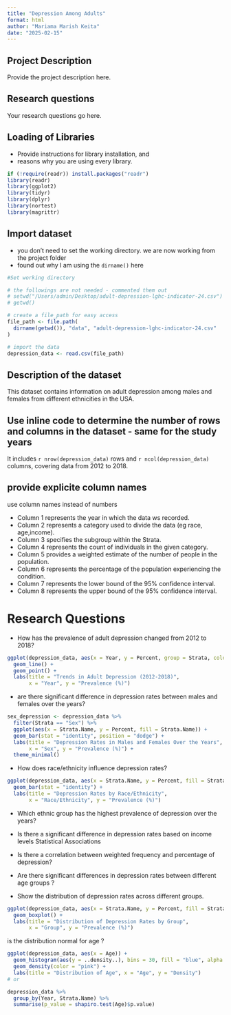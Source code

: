 ```yaml
---
title: "Depression Among Adults"
format: html
author: "Mariama Marish Keita"
date: "2025-02-15"
---
```


## Project Description

Provide the project description here.

## Research questions

Your research questions go here.

## Loading of Libraries 

* Provide instructions for library installation, and
* reasons why you are using every library.

```r
if (!require(readr)) install.packages("readr")
library(readr)
library(ggplot2)
library(tidyr)
library(dplyr)
library(nortest)
library(magrittr)
```

## Import dataset

* you don't need to set the working directory. we are now working from the project folder
* found out why I am using the `dirname()` here

```r
#Set working directory

# the followings are not needed - commented them out
# setwd("/Users/admin/Desktop/adult-depression-lghc-indicator-24.csv")
# getwd()

# create a file_path for easy access
file_path <- file.path(
  dirname(getwd()), "data", "adult-depression-lghc-indicator-24.csv"
)

# import the data
depression_data <- read.csv(file_path)
```

## Description of the dataset 

This dataset contains information on adult depression among males and females from different ethnicities in the USA.

::: {.callout-note collapse="true"}
## Use inline code to determine the number of rows and columns in the dataset - same for the study years

It includes `r nrow(depression_data)` rows and `r ncol(depression_data)` columns, covering data from 2012 to 2018. 
:::

::: {.callout-note collapse="true"}
## provide explicite column names

use column names instead of numbers
:::

- Column 1 represents the year in which the data ws recorded.  
- Column 2 represents a category used to divide the data (eg race, age,income). 
- Column 3 specifies the subgroup within the Strata.  
- Column 4 represents the count of individuals in the given category.  
- Column 5 provides a weighted estimate of the number of people in the population.  
- Column 6 represents the percentage of the population experiencing the condition.  
- Column 7 represents the lower bound of the 95% confidence interval.  
- Column 8 represents the upper bound of the 95% confidence interval.

# Research Questions 

- How has the prevalence of adult depression changed from 2012 to 2018?
```r
ggplot(depression_data, aes(x = Year, y = Percent, group = Strata, color = Strata)) +
  geom_line() + 
  geom_point() +
  labs(title = "Trends in Adult Depression (2012-2018)",
       x = "Year", y = "Prevalence (%)")

```


- are there  significant difference in depression rates between males and females over the years?

```r


sex_depression <- depression_data %>%
  filter(Strata == "Sex") %>%
  ggplot(aes(x = Strata.Name, y = Percent, fill = Strata.Name)) +
  geom_bar(stat = "identity", position = "dodge") +
  labs(title = "Depression Rates in Males and Females Over the Years",
       x = "Sex", y = "Prevalence (%)") +
  theme_minimal()


```


- How does race/ethnicity influence depression rates?
```r
ggplot(depression_data, aes(x = Strata.Name, y = Percent, fill = Strata.Name)) +
  geom_bar(stat = "identity") +
  labs(title = "Depression Rates by Race/Ethnicity",
       x = "Race/Ethnicity", y = "Prevalence (%)")

```


- Which ethnic group has the highest prevalence of depression over the years?

- Is there a significant difference in depression rates based on income levels
Statistical Associations

- Is there a correlation between weighted frequency and percentage of depression?

- Are there significant differences in depression rates between different age groups ?

- Show the distribution of depression rates across different groups.

```r
ggplot(depression_data, aes(x = Strata.Name, y = Percent, fill = Strata.Name)) +
  geom_boxplot() +
  labs(title = "Distribution of Depression Rates by Group",
       x = "Group", y = "Prevalence (%)")

```
is the distribution normal for age ?

```r
ggplot(depression_data, aes(x = Age)) +
  geom_histogram(aes(y = ..density..), bins = 30, fill = "blue", alpha = 0.5) +
  geom_density(color = "pink") +
  labs(title = "Distribution of Age", x = "Age", y = "Density")
# or 

depression_data %>%
  group_by(Year, Strata.Name) %>%
  summarise(p_value = shapiro.test(Age)$p.value)


```
